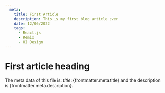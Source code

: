 ```yaml
---
  meta:
    title: First Article
    description: This is my first blog article ever
    date: 12/06/2022
    tags:
      - React.js
      - Remix
      - UI Design
---
```


# First article heading
The meta data of this file is: *title*: {frontmatter.meta.title} and the description is {frontmatter.meta.description}.